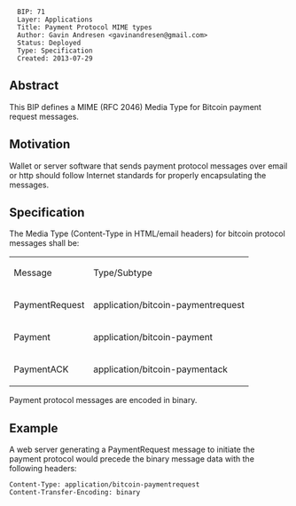 <pre>
  BIP: 71
  Layer: Applications
  Title: Payment Protocol MIME types
  Author: Gavin Andresen <gavinandresen@gmail.com>
  Status: Deployed
  Type: Specification
  Created: 2013-07-29
</pre>

==Abstract==

This BIP defines a MIME (RFC 2046) Media Type for Bitcoin payment
request messages.

==Motivation==

Wallet or server software that sends payment protocol messages over
email or http should follow Internet standards for properly
encapsulating the messages.

==Specification==

The Media Type (Content-Type in HTML/email headers) for bitcoin
protocol messages shall be:

{|
| Message || Type/Subtype
|-
| PaymentRequest || application/bitcoin-paymentrequest
|-
| Payment || application/bitcoin-payment
|-
| PaymentACK || application/bitcoin-paymentack
|}

Payment protocol messages are encoded in binary.

==Example==

A web server generating a PaymentRequest message to initiate the
payment protocol would precede the binary message data with the
following headers:
<pre>
Content-Type: application/bitcoin-paymentrequest
Content-Transfer-Encoding: binary
</pre>
